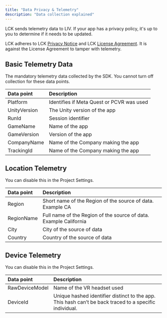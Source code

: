 ```yaml
---
title: "Data Privacy & Telemetry"
description: "Data collection explained"
---
```


LCK sends telemetry data to LIV. If your app has a privacy policy, it's up to you to determine if it needs to be updated.

LCK adheres to LCK [Privacy Notice](https://www.liv.tv/lck-privacy-notice) and LCK [License Agreement](https://www.liv.tv/lck-license-agreement). It is against the License Agreement to tamper with telemetry.

## Basic Telemetry Data

The mandatory telemetry data collected by the SDK. You cannot turn off collection for these data points.

| **Data point** | **Description**                           |
| :------------- | :---------------------------------------- |
| Platform       | Identifies if Meta Quest or PCVR was used |
| UnityVersion   | The Unity version of the app              |
| RunId          | Session identifier                        |
| GameName       | Name of the app                           |
| GameVersion    | Version of the app                        |
| CompanyName    | Name of the Company making the app        |
| TrackingId     | Name of the Company making the app        |

## Location Telemetry

You can disable this in the Project Settings.

| **Data point** | **Description**                                                   |
| :------------- | :---------------------------------------------------------------- |
| Region         | Short name of the Region of the source of data. Example CA        |
| RegionName     | Full name of the Region of the source of data. Example California |
| City           | City of the source of data                                        |
| Country        | Country of the source of data                                     |

## Device Telemetry

You can disable this in the Project Settings.

| **Data point** | **Description**                                                                                        |
| :------------- | :----------------------------------------------------------------------------------------------------- |
| RawDeviceModel | Name of the VR headset used                                                                            |
| DeviceId       | Unique hashed identifier distinct to the app. This hash can’t be back traced to a specific individual. |